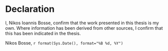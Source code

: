 # Declaration {-}

I, Nikos Ioannis Bosse, confirm that the work presented in this thesis is my own. Where information has been derived from other sources, I confirm that this has been indicated in the thesis.

\vspace{2em}


Nikos Bosse, `r format(Sys.Date(), format="%B %d, %Y")`
